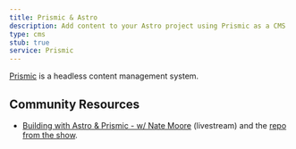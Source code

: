 ```yaml
---
title: Prismic & Astro
description: Add content to your Astro project using Prismic as a CMS
type: cms
stub: true
service: Prismic
---
```


[Prismic](https://prismic.io/) is a headless content management system.

## Community Resources

- [Building with Astro & Prismic - w/ Nate Moore](https://www.youtube.com/watch?v=qFUfuDSLdxM) (livestream) and the [repo from the show](https://github.com/natemoo-re/miles-of-code).
